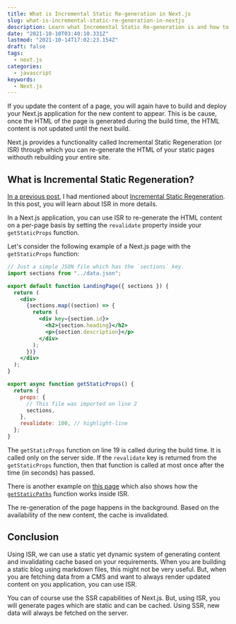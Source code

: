 ```yaml
---
title: What is Incremental Static Re-generation in Next.js
slug: what-is-incremental-static-re-generation-in-nextjs
description: Learn what Incremental Static Re-generation is and how to use it to build fast Next.js applications.
date: "2021-10-10T03:40:10.331Z"
lastmod: "2021-10-14T17:02:23.154Z"
draft: false
tags:
  - next.js
categories:
  - javascript
keywords:
  - Next.js
---
```


If you update the content of a page, you will again have to build and deploy your Next.js application for the new content to appear. This is be cause, once the HTML of the page is generated during the build time, the HTML content is not updated until the next build.

Next.js provides a functionality called Incremental Static Regeneration (or ISR) through which you can re-generate the HTML of your static pages withouth rebuilding your entire site.

## What is Incremental Static Regeneration?

[In a previous post](https://nirmalyaghosh.com/articles/getting-started-with-next.js), I had mentioned about [Incremental Static Regeneration](https://nirmalyaghosh.com/articles/getting-started-with-next.js#incremental-static-regeneration-isr). In this post, you will learn about ISR in more details.

In a Next.js application, you can use ISR to re-generate the HTML content on a per-page basis by setting the `revalidate` property inside your `getStaticProps` function.

Let's consider the following example of a Next.js page with the `getStaticProps` function:

```jsx {numberLines}
// Just a simple JSON file which has the `sections` key.
import sections from "../data.json";

export default function LandingPage({ sections }) {
  return (
    <div>
      {sections.map((section) => {
        return (
          <div key={section.id}>
            <h2>{section.heading}</h2>
            <p>{section.description}</p>
          </div>
        );
      })}
    </div>
  );
}

export async function getStaticProps() {
  return {
    props: {
      // This file was imported on line 2
      sections,
    },
    revalidate: 100, // highlight-line
  };
}
```

The `getStaticProps` function on line 19 is called during the build time. It is called only on the server side. If the `revalidate` key is returned from the `getStaticProps` function, then that function is called at most once after the time (in seconds) has passed.

<Callout type="info">

There is another example on [this
page](https://nextjs.org/docs/basic-features/data-fetching#incremental-static-regeneration)
which also shows how the
[`getStaticPaths`](https://nextjs.org/docs/basic-features/data-fetching#getstaticpaths-static-generation)
function works inside ISR.

</Callout>

The re-generation of the page happens in the background. Based on the availability
of the new content, the cache is invalidated.

## Conclusion

Using ISR, we can use a static yet dynamic system of generating content and invalidating cache based on your requirements. When you are building a static blog using markdown files, this might not be very useful. But, when you are fetching data from a CMS and want to always render updated content on you application, you can use ISR.

You can of course use the SSR capabilities of Next.js. But, using ISR, you will generate pages which are static and can be cached. Using SSR, new data will always be fetched on the server.
